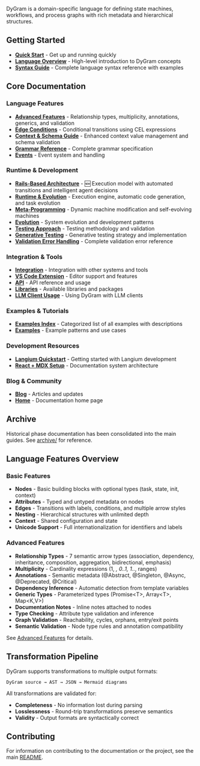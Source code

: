
<PageLayout title="DyGram Documentation">


DyGram is a domain-specific language for defining state machines, workflows, and process graphs with rich metadata and hierarchical structures.

## Getting Started

- **[Quick Start](QuickStart.mdx)** - Get up and running quickly
- **[Language Overview](LanguageOverview.mdx)** - High-level introduction to DyGram concepts
- **[Syntax Guide](SyntaxGuide.mdx)** - Complete language syntax reference with examples

## Core Documentation

### Language Features
- **[Advanced Features](AdvancedFeatures.mdx)** - Relationship types, multiplicity, annotations, generics, and validation
- **[Edge Conditions](EdgeConditions.mdx)** - Conditional transitions using CEL expressions
- **[Context & Schema Guide](ContextAndSchemaGuide.mdx)** - Enhanced context value management and schema validation
- **[Grammar Reference](GrammarReference.mdx)** - Complete grammar specification
- **[Events](Events.mdx)** - Event system and handling

### Runtime & Development
- **[Rails-Based Architecture](RailsBasedArchitecture.mdx)** - 🆕 Execution model with automated transitions and intelligent agent decisions
- **[Runtime & Evolution](RuntimeAndEvolution.mdx)** - Execution engine, automatic code generation, and task evolution
- **[Meta-Programming](MetaProgramming.mdx)** - Dynamic machine modification and self-evolving machines
- **[Evolution](Evolution.mdx)** - System evolution and development patterns
- **[Testing Approach](TestingApproach.mdx)** - Testing methodology and validation
- **[Generative Testing](GenerativeTesting.mdx)** - Generative testing strategy and implementation
- **[Validation Error Handling](ValidationErrorHandling.mdx)** - Complete validation error reference

### Integration & Tools
- **[Integration](Integration.mdx)** - Integration with other systems and tools
- **[VS Code Extension](VscodeExtension.mdx)** - Editor support and features
- **[API](Api.mdx)** - API reference and usage
- **[Libraries](Libraries.mdx)** - Available libraries and packages
- **[LLM Client Usage](LlmClientUsage.mdx)** - Using DyGram with LLM clients

### Examples & Tutorials
- **[Examples Index](ExamplesIndex.mdx)** - Categorized list of all examples with descriptions
- **[Examples](Examples.mdx)** - Example patterns and use cases

### Development Resources
- **[Langium Quickstart](LangiumQuickstart.mdx)** - Getting started with Langium development
- **[React + MDX Setup](ReactMdxSetup.mdx)** - Documentation system architecture

### Blog & Community
- **[Blog](Blog.mdx)** - Articles and updates
- **[Home](Index.mdx)** - Documentation home page

## Archive

Historical phase documentation has been consolidated into the main guides. See [archive/](archive/) for reference.

## Language Features Overview

### Basic Features
- **Nodes** - Basic building blocks with optional types (task, state, init, context)
- **Attributes** - Typed and untyped metadata on nodes
- **Edges** - Transitions with labels, conditions, and multiple arrow styles
- **Nesting** - Hierarchical structures with unlimited depth
- **Context** - Shared configuration and state
- **Unicode Support** - Full internationalization for identifiers and labels

### Advanced Features
- **Relationship Types** - 7 semantic arrow types (association, dependency, inheritance, composition, aggregation, bidirectional, emphasis)
- **Multiplicity** - Cardinality expressions (1, *, 0..1, 1..*, ranges)
- **Annotations** - Semantic metadata (@Abstract, @Singleton, @Async, @Deprecated, @Critical)
- **Dependency Inference** - Automatic detection from template variables
- **Generic Types** - Parameterized types (Promise\<T\>, Array\<T\>, Map\<K,V\>)
- **Documentation Notes** - Inline notes attached to nodes
- **Type Checking** - Attribute type validation and inference
- **Graph Validation** - Reachability, cycles, orphans, entry/exit points
- **Semantic Validation** - Node type rules and annotation compatibility

See [Advanced Features](AdvancedFeatures.mdx) for details.

## Transformation Pipeline

DyGram supports transformations to multiple output formats:
```
DyGram source → AST → JSON → Mermaid diagrams
```

All transformations are validated for:
- **Completeness** - No information lost during parsing
- **Losslessness** - Round-trip transformations preserve semantics
- **Validity** - Output formats are syntactically correct

## Contributing

For information on contributing to the documentation or the project, see the main [README](../README.md).


</PageLayout>